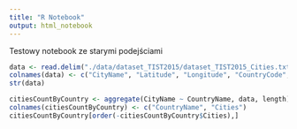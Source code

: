 ```yaml
---
title: "R Notebook"
output: html_notebook
---
```


Testowy notebook ze starymi podejściami


```r
data <- read.delim("./data/dataset_TIST2015/dataset_TIST2015_Cities.txt", fill = TRUE)
colnames(data) <- c("CityName", "Latitude", "Longitude", "CountryCode", "CountryName", "CityType")
str(data)

citiesCountByCountry <- aggregate(CityName ~ CountryName, data, length)
colnames(citiesCountByCountry) <- c("CountryName", "Cities")
citiesCountByCountry[order(-citiesCountByCountry$Cities),]
```

```r


```
